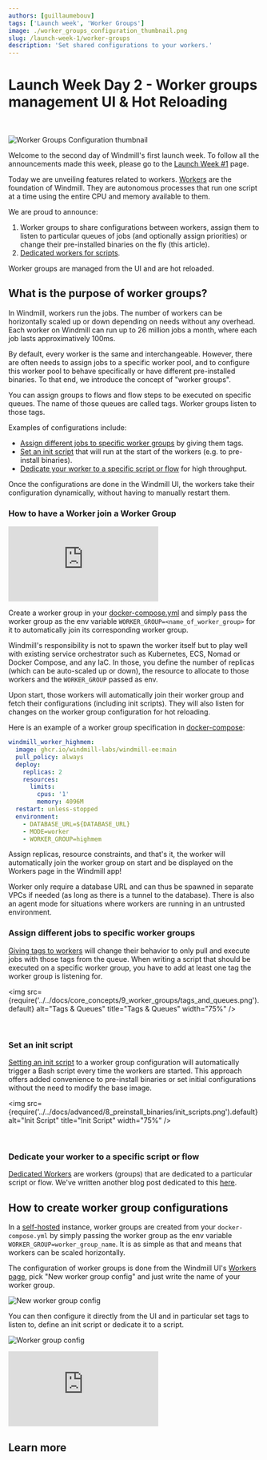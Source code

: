 ```yaml
---
authors: [guillaumebouv]
tags: ['Launch week', 'Worker Groups']
image: ./worker_groups_configuration_thumbnail.png
slug: /launch-week-1/worker-groups
description: 'Set shared configurations to your workers.'
---
```



# Launch Week Day 2 - Worker groups management UI & Hot Reloading

<br />

![Worker Groups Configuration thumbnail](./worker_groups_configuration_thumbnail.png 'Worker Groups Configuration thumbnail')

Welcome to the second day of Windmill's first launch week. To follow all the announcements made this week, please go to the [Launch Week #1](https://www.windmill.dev/blog/launch-week-1) page.

Today we are unveiling features related to workers.
[Workers](/docs/core_concepts/worker_groups) are the foundation of Windmill. They are autonomous processes that run one script at a time using the entire CPU and memory available to them.

We are proud to announce:

1. Worker groups to share configurations between workers, assign them to listen to particular queues of jobs (and optionally assign priorities) or change their pre-installed binaries on the fly (this article).
2. [Dedicated workers for scripts](../2023-11-21-dedicated-workers/index.mdx).

Worker groups are managed from the UI and are hot reloaded.

## What is the purpose of worker groups?

In Windmill, workers run the jobs. The number of workers can be horizontally scaled up or down depending on needs without any overhead.
Each worker on Windmill can run up to 26 million jobs a month, where each job lasts approximatively 100ms.

By default, every worker is the same and interchangeable.
However, there are often needs to assign jobs to a specific worker pool, and to configure this worker pool to behave specifically or have different pre-installed binaries.
To that end, we introduce the concept of "worker groups".

You can assign groups to flows and flow steps to be executed on specific queues. The name of those queues are called tags. Worker groups listen to those tags.

Examples of configurations include:

- [Assign different jobs to specific worker groups](#assign-different-jobs-to-specific-worker-groups) by giving them tags.
- [Set an init script](#set-an-init-script) that will run at the start of the workers (e.g. to pre-install binaries).
- [Dedicate your worker to a specific script or flow](#dedicate-your-worker-to-a-specific-script-or-flow) for high throughput.

Once the configurations are done in the Windmill UI, the workers take their configuration dynamically, without having to manually restart them.

### How to have a Worker join a Worker Group

<iframe
	style={{ aspectRatio: '16/9' }}
	src="https://www.youtube.com/embed/LbjgWKFQWJc"
	title="YouTube video player"
	frameBorder="0"
	allow="accelerometer; autoplay; clipboard-write; encrypted-media; gyroscope; picture-in-picture; web-share"
	allowFullScreen
	className="border-2 rounded-lg object-cover w-full dark:border-gray-800"
></iframe>

<br />

Create a worker group in your [docker-compose.yml](https://github.com/windmill-labs/windmill/blob/main/docker-compose.yml) and simply pass the worker group as the env variable `WORKER_GROUP=<name_of_worker_group>` for it to automatically join its corresponding worker group.

Windmill's responsibility is not to spawn the worker itself but to play well with existing service orchestrator such as Kubernetes, ECS, Nomad or Docker Compose, and any IaC. In those, you define the number of replicas (which can be auto-scaled up or down), the resource to allocate to those workers and the `WORKER_GROUP` passed as env.

Upon start, those workers will automatically join their worker group and fetch their configurations (including init scripts). They will also listen for changes on the worker group configuration for hot reloading.

Here is an example of a worker group specification in [docker-compose](https://github.com/windmill-labs/windmill/blob/main/docker-compose.yml):

```yaml
windmill_worker_highmem:
  image: ghcr.io/windmill-labs/windmill-ee:main
  pull_policy: always
  deploy:
    replicas: 2
    resources:
      limits:
        cpus: '1'
        memory: 4096M
  restart: unless-stopped
  environment:
    - DATABASE_URL=${DATABASE_URL}
    - MODE=worker
    - WORKER_GROUP=highmem
```

Assign replicas, resource constraints, and that's it, the worker will automatically join the worker group on start and be displayed on the Workers page in the Windmill app!

Worker only require a database URL and can thus be spawned in separate VPCs if needed (as long as there is a tunnel to the database). There is also an agent mode for situations where workers are running in an untrusted environment.

### Assign different jobs to specific worker groups

[Giving tags to workers](/docs/core_concepts/worker_groups#how-to-assign-worker-tags-to-a-worker-group) will change their behavior to only pull and execute jobs with those tags from the queue.
When writing a script that should be executed on a specific worker group, you have to add at least one tag the worker group is listening for.

<img
	src={require('../../docs/core_concepts/9_worker_groups/tags_and_queues.png').default}
	alt="Tags & Queues"
	title="Tags & Queues"
	width="75%"
/>

<br />

<div className="grid grid-cols-2 gap-6 mb-4">
	<DocCard
		title="Worker Groups and Tags"
		description="Worker Groups allow users to run scripts and flows on different machines with varying specifications."
		href="/docs/core_concepts/worker_groups"
	/>
</div>

### Set an init script

[Setting an init script](/docs/advanced/preinstall_binaries#init-scripts) to a worker group configuration will automatically trigger a Bash script every time the workers are started.
This approach offers added convenience to pre-install binaries or set initial configurations without the need to modify the base image.

<img
	src={require('../../docs/advanced/8_preinstall_binaries/init_scripts.png').default}
	alt="Init Script"
	title="Init Script"
	width="75%"
/>

<br />

<div className="grid grid-cols-2 gap-6 mb-4">
	<DocCard
		title="Init Scripts"
		description="Init Scripts are executed at the beginning when the worker starts."
		href="/docs/advanced/preinstall_binaries#init-scripts"
	/>
</div>

### Dedicate your worker to a specific script or flow

[Dedicated Workers](/docs/core_concepts/dedicated_workers) are workers (groups) that are dedicated to a particular script or flow.
We've written another blog post dedicated to this [here](https://www.windmill.dev/blog/launch-week-dedicated-workers).

## How to create worker group configurations

In a [self-hosted](/docs/advanced/self_host) instance, worker groups are created from your `docker-compose.yml` by simply passing the worker group as the env variable `WORKER_GROUP=worker_group_name`.
It is as simple as that and means that workers can be scaled horizontally.

The configuration of worker groups is done from the Windmill UI's [Workers page](/docs/core_concepts/worker_groups), pick "New worker group config" and just write the name of your worker group.

![New worker group config](../../static/images/new_worker_group_config.png 'New worker group config')

You can then configure it directly from the UI and in particular set tags to listen to, define an init script or dedicate it to a script.

![Worker group config](../../static/images/worker_group_config.png 'Worker group config')

<iframe
	style={{ aspectRatio: '16/9' }}
	src="https://www.youtube.com/embed/LbjgWKFQWJc"
	title="YouTube video player"
	frameBorder="0"
	allow="accelerometer; autoplay; clipboard-write; encrypted-media; gyroscope; picture-in-picture; web-share"
	allowFullScreen
	className="border-2 rounded-lg object-cover w-full dark:border-gray-800"
></iframe>

## Learn more

<div className="grid grid-cols-2 gap-6 mb-4">
	<DocCard
		title="Workers and worker groups"
		description="Worker Groups allow users to run scripts and flows on different machines with varying specifications."
		href="/docs/core_concepts/worker_groups"
	/>
	<DocCard
		title="Worker groups management UI"
		description="On Enterpris Edition, worker groups can be managed through Windmill UI."
		href="/docs/misc/worker_group_management_ui"
	/>
	<DocCard
		title="Init Scripts"
		description="Init Scripts are executed at the beginning when the worker starts."
		href="/docs/advanced/preinstall_binaries#init-scripts"
	/>
</div>
